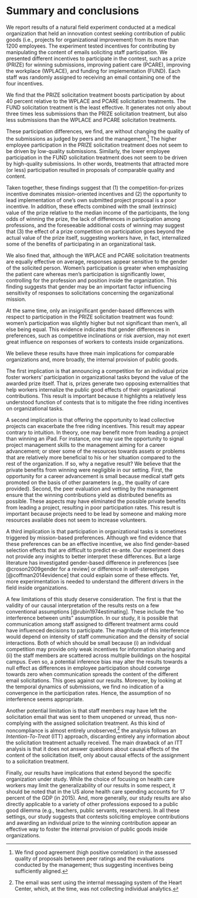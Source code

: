 # Summary and conclusions

We report results of a natural field experiment conducted at a medical organization that held an innovation contest seeking contribution of public goods (i.e., projects for organizational improvement) from its more than 1200 employees. The experiment tested incentives for contributing by manipulating the content of emails soliciting staff participation. We presented different incentives to participate in the contest, such as a prize (PRIZE) for winning submissions, improving patient care (PCARE), improving the workplace (WPLACE), and funding for implementation (FUND). Each staff was randomly assigned to receiving an email containing one of the four incentives. 

We find that the PRIZE solicitation treatment boosts participation by about 40 percent relative to the WPLACE and PCARE solicitation treatments. The FUND solicitation treatment is the least effective. It generates not only about three times less submissions than the PRIZE solicitation treatment, but also less submissions than the WPLACE and PCARE solicitation treatments. 

These participation differences, we find, are without changing the quality of the submissions as judged by peers and the management.[^agreement] The higher employee participation in the PRIZE solicitation treatment does not seem to be driven by low-quality submissions. Similarly, the lower employee participation in the FUND solicitation treatment does not seem to be driven by high-quality submissions. In other words, treatments that attracted more (or less) participation resulted in proposals of comparable quality and content.

[^agreement]: We find good agreement (high positive correlation) in the assessed quality of proposals between peer ratings and the evaluations conducted by the management; thus suggesting incentives being sufficiently aligned.

Taken together, these findings suggest that (1) the competition-for-prizes incentive dominates mission-oriented incentives and (2) the opportunity to lead implementation of one's own submitted project proposal is a poor incentive. In addition, these effects combined with the small (extrinsic) value of the prize relative to the median income of the participants, the long odds of winning the prize, the lack of differences in participation among professions, and the foreseeable additional costs of winning may suggest that (3) the effect of a prize competition on participation goes beyond the actual value of the prize itself, suggesting workers have, in fact, internalized some of the benefits of participating in an organizational task. 

We also fined that, although the WPLACE and PCARE solicitation treatments are equally effective on average, responses appear sensitive to the gender of the solicited person. Women's participation is greater when emphasizing the patient care whereas men's participation is significantly lower, controlling for the profession and position inside the organization. This finding suggests that gender may be an important factor influencing sensitivity of responses to solicitations concerning the organizational mission.

At the same time, only an insignificant gender-based differences with respect to participation in the PRIZE solicitation treatment was found: women's participation was slightly higher but not significant than men's, all else being equal. This evidence indicates that gender differences in preferences, such as competitive inclinations or risk aversion, may not exert great influence on responses of workers to contests inside organizations. 

We believe these results have three main implications for comparable organizations and, more broadly, the internal provision of public goods.

The first implication is that announcing a competition for an individual prize foster workers' participation in organizational tasks beyond the value of the awarded prize itself. That is, prizes generate two opposing externalities that help workers internalize the public good effects of their organizational contributions. This result is important because it highlights a relatively less understood function of contests that is to mitigate the free riding incentives on organizational tasks. 

A second implication is that offering the opportunity to lead collective projects can exacerbate the free riding incentives. This result may appear contrary to intuition. In theory, one may benefit more from leading a project than winning an iPad. For instance, one may use the opportunity to signal project management skills to the management aiming for a career advancement; or steer some of the resources towards assets or problems that are relatively more beneficial to his or her situation compared to the rest of the organization. If so, why a negative result? We believe that the private benefits from winning were negligible in our setting. First, the opportunity for a career advancement is small because medical staff gets promoted on the basis of other parameters (e.g., the quality of care provided). Second, the peer evaluation and vetting by the management ensure that the winning contributions yield as distributed benefits as possible. These aspects may have eliminated the possible private benefits from leading a project, resulting in poor participation rates. This result is important because projects need to be lead by someone and making more resources available does not seem to increase volunteers.


A third implication is that participation in organizational tasks is sometimes triggered by mission-based preferences. Although we find evidence that these preferences can be an effective incentive, we also find gender-based selection effects that are difficult to predict ex-ante. Our experiment does not provide any insights to better interpret these differences. But a large literature has investigated gender-based difference in preferences [see @croson2009gender for a review] or difference in self-stereotypes [@coffman2014evidence] that could explain some of these effects. Yet, more experimentation is needed to understand the different drivers in the field inside organizations. 

A few limitations of this study deserve consideration. The first is that the validity of our causal interpretation of the results rests on a few conventional assumptions [@rubin1974estimating]. These include the "no interference between units" assumption.  In our study, it is possible that communication among staff assigned to different treatment arms could have influenced decisions to participate. The magnitude of this interference would depend on intensity of staff communication and the density of social interactions. Both of which should be small because (i) an individual competition may provide only weak incentives for information sharing and (ii) the staff members are scattered across multiple buildings on the hospital campus. Even so, a potential inference bias may alter the results towards a null effect as differences in employee participation should converge towards zero when communication spreads the content of the different email solicitations. This goes against our results. Moreover, by looking at the temporal dynamics of submissions, we find no indication of a convergence in the participation rates. Hence, the assumption of no interference seems appropriate.

Another potential limitation is that staff members may have left the solicitation email that was sent to them unopened or unread, thus non-complying with the assigned solicitation treatment. As this kind of noncompliance is almost entirely unobserved,^[The email was sent using the internal messaging system of the Heart Center, which, at the time, was not collecting individual analytics.] the analysis follows an _Intention-To-Treat_ (ITT) approach, discarding entirely any information about the solicitation treatment actually received. The main drawback of an ITT analysis is that it does not answer questions about causal effects of the content of the solicitation itself, only about causal effects of the assignment to a solicitation treatment.


<!-- 
Another drawback lies in the complex nature of motivation xxxx in fields experiments within organizations, using their members as unit of analysis. Staff members are subjected to many different incentives like career incentives, reputation, etc. This complex situation may xxxx confound xxxx factors. 0. Possible confounding factors: career concerns, reputation, prizes, credibility, costs.
1. Another possible confounding factor is that xxx immediate rewards vs long-term rewards. Under this view, the prize effect is a combination of xxx This is not against our interpretation. 
2. Another issue is that the contest was at the first time. This might have impacted credibility. If so, people may have not believed the funding. However, the management ensured the legitimacy of the interventions xxx. Indeed, all three winning proposals got implemented. If so, a lack of credibility may have xxx. 
3. Another problem is the presence of non-monetary incentives other than contributing to common assets. Two in particular: (1) career advancement, (2) gain a public recognition, and (3) costs of xxxx. These could change our results xxx howerver Career advancement was small. Public recognition was the same. It is possible that the PRIZE solicitation treatment triggered xxx. 

Another potential limitations is the presence of confounding factors, limiting our causal interpretation of the results. Instead of being willing to contribute to the public good, employees may be motivated by the opportunity of advancing their career, or a gain in reputation. An extensive literature has indeed estimated the power of these incentives inside organizations [xxxx]. However, we demonstrate that these incentives are not only negligible in our setting, but also constant across the different solicitation treatments and, therefore, irrelevant for the interpretation of the results. First, promotions in academic hospitals are typically based on the number of publications, tenure, and professional training. Therefore, the likelihood of a career advancement through participating in the contest is of minor importance. Second, the winners received a public announcement during an organization-wide event and listing on the organization's website. This kind of publicity is an opportunity for a gain in reputation or peer recognition, but our solicitation treatments do not seem to affect it differently. To sum, while these other incentives may have contributed to the overall level of employee participation, we believe they have not altered the differences among solicitation treatments, and do not represent a limiting factor for our interpretation of the results. 

Staffs' poor understanding of the costs arising from winning the contest could explain their participation. In the same vein, a large experimental literature on contests [@dechenaux2014survey]  shows that similar misconception could lead to higher effort levels than predicted. In particular, those in the PRIZE treatment could have underestimated the costs of participating as the iPad mini accentuated the appeal of an immediate reward and diminish the costs of winning the contest and becoming involved in implementation. Across treatments, however, we find that most of the staff submitted a detailed proposal on their project when invited to do so. Although participants might have had incorrect beliefs about expected costs from winning, these are unlikely to explain the significant differences. 
 -->

Finally, our results have implications that extend beyond the specific organization under study. While the choice of focusing on health care workers may limit the generalizability of our results in some respect, it should be noted that in the US alone health care spending accounts for 17 percent of the GDP (in 2015). And, more generally, our study results are also directly applicable to a variety of other professions exposed to a public good dilemma (e.g., teachers, public servants, researchers). In all these settings, our study suggests that contests soliciting employee contributions and awarding an individual prize to the winning contribution appear an effective way to foster the internal provision of public goods inside organizations. 

<!-- 
The  contribution toward a public good among workers than currently acknowledged in the traditional tournament theory literature. The incentive effect of offering a prize for winning the contest interacts with pro-social motivations of workers to contribute to the public good. [xxxx]
 -->



<!-- 
~~~SO FAR~~~~

Our data show that offering a prize for winning submissions boosted participation by 85 percent without affecting the quality of the submissions. The effect was consistent across gender and job type. We posit that the allure of a prize, in combination with mission-oriented preferences, drove participation. 


These results were sensitive to the solicited person's gender. Women's participation was greater than men's when email solicitations emphasized patient care, controlling for profession. One possible explanation for this finding is that female staff may be more altruistic and more responsive to the issue of improving patient care than male staff. However, the existing economic literature on gender differences in altruistic preferences [see @croson2009gender] does not fully support this explanation. Another possible reason for women's greater responsiveness to patient care involves gender-based stereotypes, which are pervasive in health care organizations [@evans2002cautious]. Male staff could have judged the contribution of an innovation project towards patient care improvement as a female-typed activity. Similarly, @coffman2014evidence report that, in laboratory experiments, women were less likely to contribute ideas to groups when the topic falls in male-typed domains, e.g., sports, and vice versa.

An interesting non-finding is the lack of gender-based differences in the PRIZE treatment; we found that women's participation was equal to men's. An extensive literature in economics has revealed women's tendency to be risk-averse [@borghans2009gender] and a distaste for competition [@niederle2007women], suggesting that a contest for prize may discourage women's participation. In our experiment, however, women participated the most in the PRIZE treatment. We suspect that the unique characteristics of our subject pool (e.g., careers in health care) could have led to this finding.

While not observed, there could have been negative interactions between the prize incentive and the contest that encouraged staff members to contribute to public good by suggesting an organizational improvement opportunity. A negative interaction occurs when a particular incentive might crowd out the motive to contribute; for example, providing a self-serving incentive might negatively interact with a self-sacrificing activity and crowd out the motivation to participate in this activity. Experiments in the context of blood donations [@lacetera2013economic; @lacetera2014rewarding], or public "bads" in daycare pick-ups [@gneezy2000fine] indicate crowd-out effects. Pecuniary incentives may not have the same effect if in-kind gifts are used in place of currency [e.g., @kube2012currency], or if the setting already involves an employer-employee  relationship [e.g, @fehr1998gift]. 


Ulterior motivations such as the prospect of a promotion [@baker1994internal; @gibbs1995incentive], professional prestige, or peer recognition [@kosfeld2011getting; @blanes2011tournaments] could have propelled participation. However, the likelihood of career advancement through participating in the contest seems marginal as promotions in academic hospitals are typically based on the number of publications, tenure, and professional training. In addition, our email solicitations contained incentives that are fairly neutral to potential career advancement opportunities associated with the contest. Recognition for authors of winning proposals included announcement during a hospital-wide public event and listing on the hospital website. These opportunities to be acknowledged equally affected all potential participants. 



Finally, while the choice of focusing on health care workers may limit the generalizability of our results in some respect, it should be noted that in the US alone health care spending accounts for 17 percent of the GDP (in 2015) and, more generally, our study results are also directly applicable to a variety of other professions exposed to a public good dilemma (e.g., teachers, public servants, researchers). 



Our results have implications that extend beyond the specific organization under study. Using a contest for prizes appears to be a more profitable way for firms to encourage contribution toward a public good among workers than currently acknowledged in the traditional tournament theory literature. The incentive effect of offering a prize for winning the contest interacts with pro-social motivations of workers to contribute to the public good.

 -->
